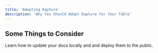 ```yaml
---
title: 'Adopting Rapture'
description: 'Why You Should Adopt Rapture for Your Table'
---
```


## Some Things to Consider

Learn how to update your docs locally and and deploy them to the public.


